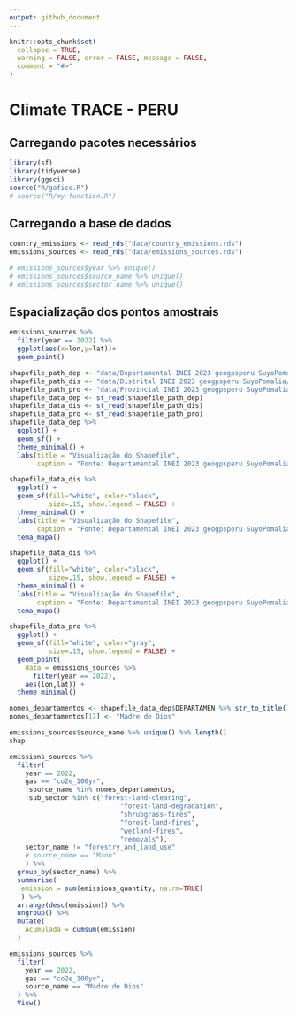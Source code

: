 ```yaml
---
output: github_document
---
```


<!-- README.md is generated from README.Rmd. Please edit that file -->

```r
knitr::opts_chunk$set(
  collapse = TRUE,
  warning = FALSE, error = FALSE, message = FALSE,
  comment = "#>"
)
```

# Climate TRACE - PERU

## Carregando pacotes necessários
```r
library(sf)
library(tidyverse)
library(ggsci)
source("R/gafico.R")
# source("R/my-function.R")
```

## Carregando a base de dados

```r
country_emissions <- read_rds("data/country_emissions.rds")
emissions_sources <- read_rds("data/emissions_sources.rds") 

# emissions_sources$year %>% unique()
# emissions_sources$source_name %>% unique()
# emissions_sources$sector_name %>% unique()
```

## Espacialização dos pontos amostrais
```r
emissions_sources %>%
  filter(year == 2022) %>%
  ggplot(aes(x=lon,y=lat))+
  geom_point()
```

```r
shapefile_path_dep <- "data/Departamental INEI 2023 geogpsperu SuyoPomalia/"
shapefile_path_dis <- "data/Distrital INEI 2023 geogpsperu SuyoPomalia/"
shapefile_path_pro <- "data/Provincial INEI 2023 geogpsperu SuyoPomalia/"
shapefile_data_dep <- st_read(shapefile_path_dep)
shapefile_data_dis <- st_read(shapefile_path_dis)
shapefile_data_pro <- st_read(shapefile_path_pro)
shapefile_data_dep %>%
  ggplot() +
  geom_sf() +
  theme_minimal() +
  labs(title = "Visualização do Shapefile",
       caption = "Fonte: Departamental INEI 2023 geogpsperu SuyoPomalia")
```

```r
shapefile_data_dis %>%
  ggplot() +
  geom_sf(fill="white", color="black",
          size=.15, show.legend = FALSE) +
  theme_minimal() +
  labs(title = "Visualização do Shapefile",
       caption = "Fonte: Departamental INEI 2023 geogpsperu SuyoPomalia") +
  tema_mapa()
```


```r
shapefile_data_dis %>%
  ggplot() +
  geom_sf(fill="white", color="black",
          size=.15, show.legend = FALSE) +
  theme_minimal() +
  labs(title = "Visualização do Shapefile",
       caption = "Fonte: Departamental INEI 2023 geogpsperu SuyoPomalia") +
  tema_mapa()
```


```r
shapefile_data_pro %>%
  ggplot() +
  geom_sf(fill="white", color="gray",
          size=.15, show.legend = FALSE) +
  geom_point(
    data = emissions_sources %>%
      filter(year == 2022),
    aes(lon,lat)) +
  theme_minimal()
```

```r
nomes_departamentos <- shapefile_data_dep$DEPARTAMEN %>% str_to_title()
nomes_departamentos[17] <- "Madre de Dios"
```
```r
emissions_sources$source_name %>% unique() %>% length()
shap
```


```r
emissions_sources %>%
  filter(
    year == 2022,
    gas == "co2e_100yr",
    !source_name %in% nomes_departamentos,
    !sub_sector %in% c("forest-land-clearing",
                            "forest-land-degradation",
                            "shrubgrass-fires",
                            "forest-land-fires",
                            "wetland-fires",
                            "removals"),
    sector_name != "forestry_and_land_use"
    # source_name == "Manu"
    ) %>%
  group_by(sector_name) %>%
  summarise(
   emission = sum(emissions_quantity, na.rm=TRUE)
   ) %>%
  arrange(desc(emission)) %>%
  ungroup() %>%
  mutate(
    Acumulada = cumsum(emission)
  )
```

```r
emissions_sources %>% 
  filter(
    year == 2022,
    gas == "co2e_100yr",
    source_name == "Madre de Dios"
  ) %>% 
  View()
```


